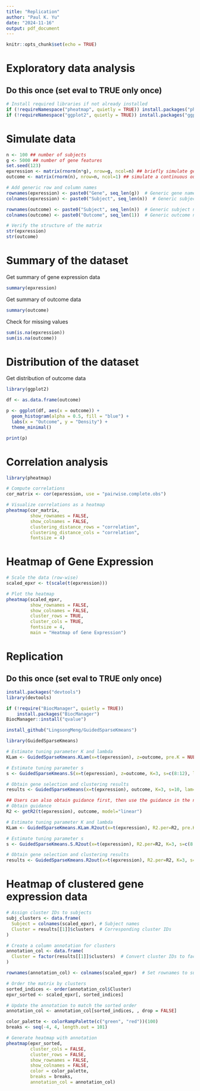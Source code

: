 ```yaml
---
title: "Replication"
author: "Paul K. Yu"
date: "2024-11-16"
output: pdf_document
---
```


```r
knitr::opts_chunk$set(echo = TRUE)
```

# Exploratory data analysis

## Do this once (set eval to TRUE only once)

```r
# Install required libraries if not already installed
if (!requireNamespace("pheatmap", quietly = TRUE)) install.packages("pheatmap")
if (!requireNamespace("ggplot2", quietly = TRUE)) install.packages("ggplot2")
```

# Simulate data

```r
n <- 100 ## number of subjects
g <- 5000 ## number of gene features
set.seed(123)
epxression <- matrix(rnorm(n*g), nrow=g, ncol=n) ## briefly simulate gene expression data
outcome <- matrix(rnorm(n), nrow=n, ncol=1) ## simulate a continuous outcome variable

# Add generic row and column names
rownames(epxression) <- paste0("Gene", seq_len(g))  # Generic gene names
colnames(epxression) <- paste0("Subject", seq_len(n))  # Generic subject names

rownames(outcome) <- paste0("Subject", seq_len(n))  # Generic subject names
colnames(outcome) <- paste0("Outcome", seq_len(1))  # Generic outcome names

# Verify the structure of the matrix
str(epxression)
str(outcome)

```

# Summary of the dataset

Get summary of gene expression data

```r
summary(epxression)
```

Get summary of outcome data

```r
summary(outcome)
```

Check for missing values

```r
sum(is.na(epxression))
sum(is.na(outcome))
```

# Distribution of the dataset

Get distribution of outcome data

```r
library(ggplot2)

df <- as.data.frame(outcome)

p <- ggplot(df, aes(x = outcome)) +
  geom_histogram(alpha = 0.5, fill = "blue") +
  labs(x = "Outcome", y = "Density") +
  theme_minimal()

print(p)
```

# Correlation analysis

```r
library(pheatmap)

# Compute correlations
cor_matrix <- cor(epxression, use = "pairwise.complete.obs")

# Visualize correlations as a heatmap
pheatmap(cor_matrix,
         show_rownames = FALSE,
         show_colnames = FALSE,
         clustering_distance_rows = "correlation", 
         clustering_distance_cols = "correlation",
         fontsize = 4)

```

# Heatmap of Gene Expression

```r
# Scale the data (row-wise)
scaled_epxr <- t(scale(t(epxression)))

# Plot the heatmap
pheatmap(scaled_epxr, 
         show_rownames = FALSE,
         show_colnames = FALSE,
         cluster_rows = TRUE,
         cluster_cols = TRUE,
         fontsize = 4,
         main = "Heatmap of Gene Expression")

```

# Replication

## Do this once (set eval to TRUE only once)

```r
install.packages("devtools")
library(devtools)

if (!require("BiocManager", quietly = TRUE))
    install.packages("BiocManager")
BiocManager::install("qvalue")

install_github("LingsongMeng/GuidedSparseKmeans") 

```

```r
library(GuidedSparseKmeans)

# Estimate tuning parameter K and lambda
KLam <- GuidedSparseKmeans.KLam(x=t(epxression), z=outcome, pre.K = NULL, s.one=10, model="linear", nstart = 20, maxiter = 15, silence = F)

# Estimate tuning parameter s
s <- GuidedSparseKmeans.S(x=t(epxression), z=outcome, K=3, s=c(8:12), lam=1, model="linear", nstart = 20, maxiter = 15, nperms = 50, silence = F)

# Obtain gene selection and clustering results
results <- GuidedSparseKmeans(x=t(epxression), outcome, K=3, s=10, lam=1, model="linear", nstart=20, maxiter=15)

## Users can also obtain guidance first, then use the guidance in the next several steps.
# Obtain guidance 
R2 <- getR2(t(epxression), outcome, model="linear")

# Estimate tuning parameter K and lambda
KLam <- GuidedSparseKmeans.KLam.R2out(x=t(epxression), R2.per=R2, pre.K = NULL, s.one=10, nstart = 20, maxiter = 15, silence = F)

# Estimate tuning parameter s
s <- GuidedSparseKmeans.S.R2out(x=t(epxression), R2.per=R2, K=3, s=c(8:12), lam=1, nstart = 20, maxiter = 15, nperms = 50, silence = F)

# Obtain gene selection and clustering results
results <- GuidedSparseKmeans.R2out(x=t(epxression), R2.per=R2, K=3, s=10, lam=1, nstart=20, maxiter=15)

```

# Heatmap of clustered gene expression data

```r
# Assign cluster IDs to subjects
subj_clusters <- data.frame(
  Subject = colnames(scaled_epxr), # Subject names
  Cluster = results[[1]]$clusters  # Corresponding cluster IDs
)

# Create a column annotation for clusters
annotation_col <- data.frame(
  Cluster = factor(results[[1]]$clusters)  # Convert cluster IDs to factors
)

rownames(annotation_col) <- colnames(scaled_epxr)  # Set rownames to subject names

# Order the matrix by clusters
sorted_indices <- order(annotation_col$Cluster)
epxr_sorted <- scaled_epxr[, sorted_indices]

# Update the annotation to match the sorted order
annotation_col <- annotation_col[sorted_indices, , drop = FALSE]

color_palette <- colorRampPalette(c("green", "red"))(100)
breaks <- seq(-4, 4, length.out = 101)

# Generate heatmap with annotation
pheatmap(epxr_sorted, 
         cluster_cols = FALSE,
         cluster_rows = FALSE,
         show_rownames = FALSE,
         show_colnames = FALSE,
         color = color_palette,
         breaks = breaks,
         annotation_col = annotation_col)

```
